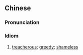 ==Chinese==
{{zh-forms}}

===Pronunciation===
{{zh-pron
|m=láng xīn gǒu xíng
|mn=lông-sim-káu-hēng
|cat=id
}}

===Idiom===
{{zh-idiom}}

# [[treacherous]]; [[greedy]]; [[shameless]]